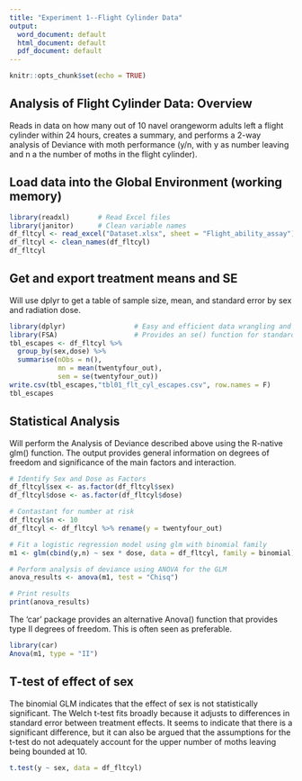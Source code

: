 ```yaml
---
title: "Experiment 1--Flight Cylinder Data"
output:
  word_document: default
  html_document: default
  pdf_document: default
---
```


```r
knitr::opts_chunk$set(echo = TRUE)
```

## Analysis of Flight Cylinder Data: Overview

Reads in data on how many out of 10 navel orangeworm adults left a flight 
cylinder within 24 hours, creates a summary, and performs a 2-way analysis of
Deviance with moth performance (y/n, with y as number leaving and n a the 
number of moths in the flight cylinder).

## Load data into the Global Environment (working memory)

```r
library(readxl)       # Read Excel files
library(janitor)      # Clean variable names 
df_fltcyl <- read_excel("Dataset.xlsx", sheet = "Flight_ability_assay")
df_fltcyl <- clean_names(df_fltcyl)
df_fltcyl
```

## Get and export treatment means and SE

Will use dplyr to get a table of sample size, mean, and standard error by sex
and radiation dose.

```r
library(dplyr)                 # Easy and efficient data wrangling and summary
library(FSA)                   # Provides an se() function for standard error
tbl_escapes <- df_fltcyl %>% 
  group_by(sex,dose) %>% 
  summarise(nObs = n(),
            mn = mean(twentyfour_out),
            sem = se(twentyfour_out))
write.csv(tbl_escapes,"tbl01_flt_cyl_escapes.csv", row.names = F)
tbl_escapes
```

## Statistical Analysis

Will perform the Analysis of Deviance described above using the R-native
glm() function. The output provides general information on degrees of freedom
and significance of the main factors and interaction.

```r
# Identify Sex and Dose as Factors
df_fltcyl$sex <- as.factor(df_fltcyl$sex)
df_fltcyl$dose <- as.factor(df_fltcyl$dose)

# Contastant for number at risk
df_fltcyl$n <- 10
df_fltcyl <- df_fltcyl %>% rename(y = twentyfour_out)

# Fit a logistic regression model using glm with binomial family
m1 <- glm(cbind(y,n) ~ sex * dose, data = df_fltcyl, family = binomial)

# Perform analysis of deviance using ANOVA for the GLM
anova_results <- anova(m1, test = "Chisq")

# Print results
print(anova_results)
```

The 'car' package provides an alternative Anova() function that provides type II
degrees of freedom. This is often seen as preferable. 

```r
library(car)
Anova(m1, type = "II")
```

## T-test of effect of sex

The binomial GLM indicates that the effect of sex is not statistically 
significant. The Welch t-test fits broadly because it adjusts to differences in
standard error between treatment effects. It seems to indicate that there is
a significant difference, but it can also be argued that the assumptions for 
the t-test do not adequately account for the upper number of moths leaving 
being bounded at 10.

```r
t.test(y ~ sex, data = df_fltcyl)
```